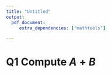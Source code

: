 ```yaml
---
title: "Untitled"
output: 
  pdf_document:
     extra_dependencies: ["mathtools"]

---
```


# Q1 Compute $A + B$

```{=latex}
A + B = \begin{bmatrix}
1 & 2 & -1 & 0 \\
4 & 0 & 2 & 1 \\
2 & -5 & 1 & 2 \\
\end{bmatrix} + \begin{bmatrix}
3 & -4 & 1 & 2 \\
1 & 5 & 0 & 3 \\
2 & -1 & 3 & -1 \\
\end{bmatrix} = \begin{bmatrix}
4 & -2 & 0 & 2 \\
5 & 5 & 2 & 4 \\
4 & -6 & 4 & 1 \\
\end{bmatrix}
```
